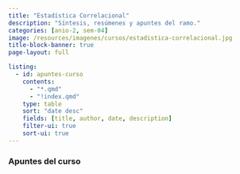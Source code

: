 ```yaml
---
title: "Estadística Correlacional"
description: "Síntesis, resúmenes y apuntes del ramo."
categories: [anio-2, sem-04]
image: /resources/imagenes/cursos/estadistica-correlacional.jpg
title-block-banner: true
page-layout: full

listing:
  - id: apuntes-curso
    contents:
      - "*.qmd"
      - "!index.qmd"
    type: table
    sort: "date desc"
    fields: [title, author, date, description]
    filter-ui: true
    sort-ui: true
---
```


### Apuntes del curso
::: {#apuntes-curso}
:::
